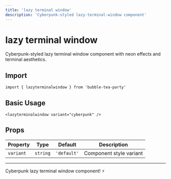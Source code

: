 ```yaml
---
title: 'lazy terminal window'
description: 'Cyberpunk-styled lazy-terminal-window component'
---
```


# lazy terminal window

Cyberpunk-styled lazy terminal window component with neon effects and terminal aesthetics.

## Import

```svelte
import { lazyterminalwindow } from 'bubble-tea-party'
```

## Basic Usage

```svelte
<lazyterminalwindow variant="cyberpunk" />
```

## Props

| Property | Type | Default | Description |
|----------|------|---------|-------------|
| `variant` | `string` | `'default'` | Component style variant |

---

Cyberpunk lazy terminal window component! ⚡
